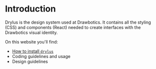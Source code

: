 # Introduction

Drylus is the design system used at Drawbotics. It contains all the styling (CSS) and components (React) needed to create interfaces with the Drawbotics visual identity.

On this website you'll find:
- [How to install `drylus`](/guidelines)
- Coding guidelines and usage
- Design guidelines
